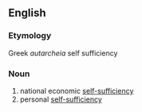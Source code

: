 ==English==
===Etymology===
Greek ''autarcheia'' self sufficiency
===Noun===
# national economic [[self-sufficiency]] 
# personal [[self-sufficiency]]